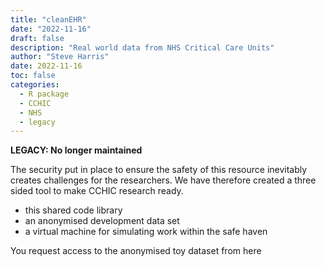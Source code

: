 ```yaml
---
title: "cleanEHR"
date: "2022-11-16"
draft: false
description: "Real world data from NHS Critical Care Units"
author: "Steve Harris"
date: 2022-11-16
toc: false
categories: 
  - R package 
  - CCHIC
  - NHS
  - legacy
---
```


**LEGACY: No longer maintained**

The security put in place to ensure the safety of this resource inevitably creates challenges for the researchers. We have therefore created a three sided tool to make CCHIC research ready.

- this shared code library
- an anonymised development data set
- a virtual machine for simulating work within the safe haven

You request access to the anonymised toy dataset from here
